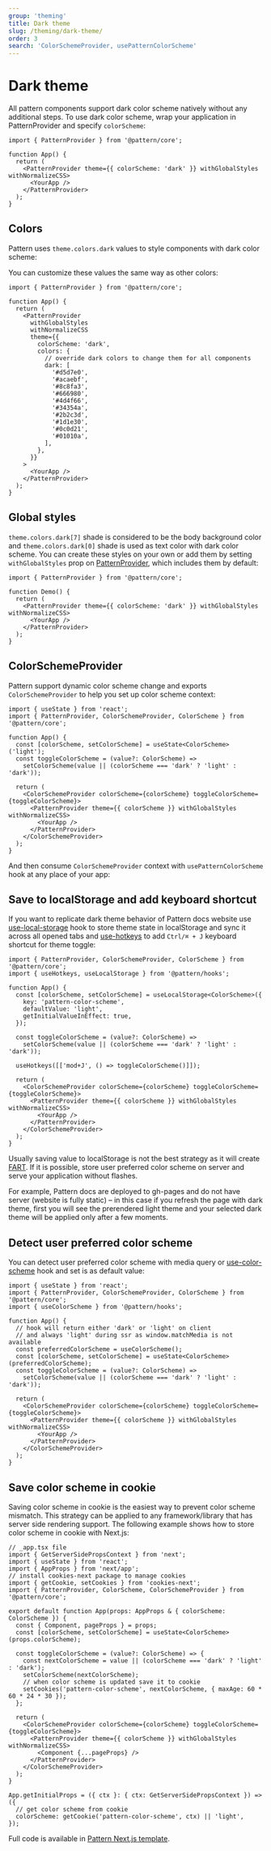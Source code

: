 ```yaml
---
group: 'theming'
title: Dark theme
slug: /theming/dark-theme/
order: 3
search: 'ColorSchemeProvider, usePatternColorScheme'
---
```



# Dark theme

All pattern components support dark color scheme natively without any additional steps.
To use dark color scheme, wrap your application in PatternProvider and specify `colorScheme`:

```tsx
import { PatternProvider } from '@pattern/core';

function App() {
  return (
    <PatternProvider theme={{ colorScheme: 'dark' }} withGlobalStyles withNormalizeCSS>
      <YourApp />
    </PatternProvider>
  );
}
```

## Colors

Pattern uses `theme.colors.dark` values to style components with dark color scheme:

<ColorsGroup group="dark" />

You can customize these values the same way as other colors:

```tsx
import { PatternProvider } from '@pattern/core';

function App() {
  return (
    <PatternProvider
      withGlobalStyles
      withNormalizeCSS
      theme={{
        colorScheme: 'dark',
        colors: {
          // override dark colors to change them for all components
          dark: [
            '#d5d7e0',
            '#acaebf',
            '#8c8fa3',
            '#666980',
            '#4d4f66',
            '#34354a',
            '#2b2c3d',
            '#1d1e30',
            '#0c0d21',
            '#01010a',
          ],
        },
      }}
    >
      <YourApp />
    </PatternProvider>
  );
}
```

## Global styles

`theme.colors.dark[7]` shade is considered to be the body background color and `theme.colors.dark[0]` shade is used as text color with dark color scheme.
You can create these styles on your own or add them by setting `withGlobalStyles` prop on [PatternProvider](/theming/pattern-provider/), which includes them by default:

```tsx
import { PatternProvider } from '@pattern/core';

function Demo() {
  return (
    <PatternProvider theme={{ colorScheme: 'dark' }} withGlobalStyles withNormalizeCSS>
      <YourApp />
    </PatternProvider>
  );
}
```

## ColorSchemeProvider

Pattern support dynamic color scheme change and exports `ColorSchemeProvider` to
help you set up color scheme context:

```tsx
import { useState } from 'react';
import { PatternProvider, ColorSchemeProvider, ColorScheme } from '@pattern/core';

function App() {
  const [colorScheme, setColorScheme] = useState<ColorScheme>('light');
  const toggleColorScheme = (value?: ColorScheme) =>
    setColorScheme(value || (colorScheme === 'dark' ? 'light' : 'dark'));

  return (
    <ColorSchemeProvider colorScheme={colorScheme} toggleColorScheme={toggleColorScheme}>
      <PatternProvider theme={{ colorScheme }} withGlobalStyles withNormalizeCSS>
        <YourApp />
      </PatternProvider>
    </ColorSchemeProvider>
  );
}
```

And then consume `ColorSchemeProvider` context with `usePatternColorScheme` hook at any place of your app:

<Demo data={ThemeDemos.darkThemeToggle} />

## Save to localStorage and add keyboard shortcut

If you want to replicate dark theme behavior of Pattern docs website use [use-local-storage](/hooks/use-local-storage/)
hook to store theme state in localStorage and sync it across all opened tabs and [use-hotkeys](/hooks/use-hotkeys/)
to add `Ctrl/⌘ + J` keyboard shortcut for theme toggle:

```tsx
import { PatternProvider, ColorSchemeProvider, ColorScheme } from '@pattern/core';
import { useHotkeys, useLocalStorage } from '@pattern/hooks';

function App() {
  const [colorScheme, setColorScheme] = useLocalStorage<ColorScheme>({
    key: 'pattern-color-scheme',
    defaultValue: 'light',
    getInitialValueInEffect: true,
  });

  const toggleColorScheme = (value?: ColorScheme) =>
    setColorScheme(value || (colorScheme === 'dark' ? 'light' : 'dark'));

  useHotkeys([['mod+J', () => toggleColorScheme()]]);

  return (
    <ColorSchemeProvider colorScheme={colorScheme} toggleColorScheme={toggleColorScheme}>
      <PatternProvider theme={{ colorScheme }} withGlobalStyles withNormalizeCSS>
        <YourApp />
      </PatternProvider>
    </ColorSchemeProvider>
  );
}
```

Usually saving value to localStorage is not the best strategy as it will create
[FART](https://css-tricks.com/flash-of-inaccurate-color-theme-fart/).
If it is possible, store user preferred color scheme on server and serve your application without flashes.

For example, Pattern docs are deployed to gh-pages and do not have server (website is fully static) –
in this case if you refresh the page with dark theme, first you will see the prerendered light theme
and your selected dark theme will be applied only after a few moments.

## Detect user preferred color scheme

You can detect user preferred color scheme with media query or [use-color-scheme](/hooks/use-color-scheme/)
hook and set is as default value:

```tsx
import { useState } from 'react';
import { PatternProvider, ColorSchemeProvider, ColorScheme } from '@pattern/core';
import { useColorScheme } from '@pattern/hooks';

function App() {
  // hook will return either 'dark' or 'light' on client
  // and always 'light' during ssr as window.matchMedia is not available
  const preferredColorScheme = useColorScheme();
  const [colorScheme, setColorScheme] = useState<ColorScheme>(preferredColorScheme);
  const toggleColorScheme = (value?: ColorScheme) =>
    setColorScheme(value || (colorScheme === 'dark' ? 'light' : 'dark'));

  return (
    <ColorSchemeProvider colorScheme={colorScheme} toggleColorScheme={toggleColorScheme}>
      <PatternProvider theme={{ colorScheme }} withGlobalStyles withNormalizeCSS>
        <YourApp />
      </PatternProvider>
    </ColorSchemeProvider>
  );
}
```

## Save color scheme in cookie

Saving color scheme in cookie is the easiest way to prevent color scheme mismatch.
This strategy can be applied to any framework/library that has server side rendering support.
The following example shows how to store color scheme in cookie with Next.js:

```tsx
// _app.tsx file
import { GetServerSidePropsContext } from 'next';
import { useState } from 'react';
import { AppProps } from 'next/app';
// install cookies-next package to manage cookies
import { getCookie, setCookies } from 'cookies-next';
import { PatternProvider, ColorScheme, ColorSchemeProvider } from '@pattern/core';

export default function App(props: AppProps & { colorScheme: ColorScheme }) {
  const { Component, pageProps } = props;
  const [colorScheme, setColorScheme] = useState<ColorScheme>(props.colorScheme);

  const toggleColorScheme = (value?: ColorScheme) => {
    const nextColorScheme = value || (colorScheme === 'dark' ? 'light' : 'dark');
    setColorScheme(nextColorScheme);
    // when color scheme is updated save it to cookie
    setCookies('pattern-color-scheme', nextColorScheme, { maxAge: 60 * 60 * 24 * 30 });
  };

  return (
    <ColorSchemeProvider colorScheme={colorScheme} toggleColorScheme={toggleColorScheme}>
      <PatternProvider theme={{ colorScheme }} withGlobalStyles withNormalizeCSS>
        <Component {...pageProps} />
      </PatternProvider>
    </ColorSchemeProvider>
  );
}

App.getInitialProps = ({ ctx }: { ctx: GetServerSidePropsContext }) => ({
  // get color scheme from cookie
  colorScheme: getCookie('pattern-color-scheme', ctx) || 'light',
});
```

Full code is available in [Pattern Next.js template](https://github.com/pattern-ui/pattern-next-template).
